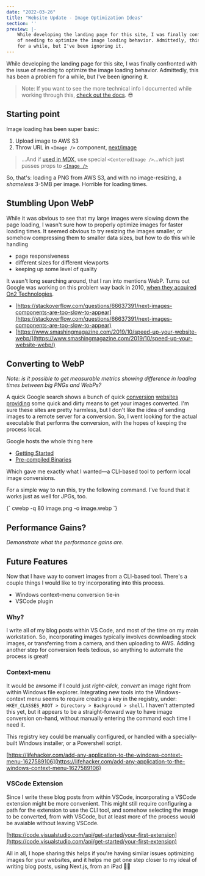 ```yaml
---
date: "2022-03-26"
title: "Website Update - Image Optimization Ideas"
section: ''
preview: |-
    While developing the landing page for this site, I was finally confronted with the issue
    of needing to optimize the image loading behavior. Admittedly, this has been a problem
    for a while, but I've been ignoring it.
---
```


While developing the landing page for this site, I was finally confronted with the issue
of needing to optimize the image loading behavior. Admittedly, this has been a problem
for a while, but I've been ignoring it.

> Note: If you want to see the more technical info I documented while working through
> this, [check out the docs](https://www.rushinglabs.com/docs/general/site-build-image-optimization). 😎

## Starting point

Image loading has been super basic:

1. Upload image to AWS S3
2. Throw URL in `<Image />` component, [next/image](https://nextjs.org/docs/api-reference/next/image)

> ...And if [used in MDX](https://www.rushinglabs.com/blog/2021/this-site-uses-mdx), 
use special `<CenteredImage />`...which just passes props to [`<Image />`](https://nextjs.org/docs/api-reference/next/image)

So, that's: loading a PNG from AWS S3, and with no image-resizing, a _shameless_ 3-5MB per 
image. Horrible for loading times.

## Stumbling Upon WebP

While it was obvious to see that my large images were slowing down the page loading, I wasn't
sure how to properly optimize images for faster loading times. It seemed obvious to try
resizing the images smaller, or somehow compressing them to smaller data sizes, but how to do
this while handling

- page responsiveness
- different sizes for different viewports
- keeping up some level of quality

It wasn't long searching around, that I ran into mentions WebP. Turns out Google was working 
on this problem way back in 2010, [when they acquired On2 Technologies](https://www.on2.com/).

- [https://stackoverflow.com/questions/66637391/next-images-components-are-too-slow-to-appear](https://stackoverflow.com/questions/66637391/next-images-components-are-too-slow-to-appear)
- [https://www.smashingmagazine.com/2019/10/speed-up-your-website-webp/](https://www.smashingmagazine.com/2019/10/speed-up-your-website-webp/)

## Converting to WebP

_Note: is it possible to get measurable metrics showing difference in loading times 
between big PNGs and WebPs?_

A quick Google search shows a bunch of quick [conversion](https://cloudconvert.com/webp-converter) 
[websites](https://ezgif.com/webp-to-jpg) [providing](https://convertio.co/jpg-webp/) 
some quick 
and dirty means to get your images converted. I'm sure these sites are pretty harmless, 
but I don't like the idea of sending images to a remote server for a conversion. So, I 
went looking for the actual executable that performs the conversion, with the hopes of 
keeping the process local.

Google hosts the whole thing here

- [Getting Started](https://developers.google.com/speed/webp/docs/using)
- [Pre-compiled Binaries](https://developers.google.com/speed/webp/docs/precompiled)

Which gave me exactly what I wanted&mdash;a CLI-based tool to perform local image 
conversions.

<CenteredImage 
    width="962"
    height="260"
    layout="responive"
    alt="screenshot of webp CLI conversion"
    srcUrl="https://meddlin-web.s3.us-east-2.amazonaws.com/2022_image-optimization/webp-conversion-example.png"
/>

For a simple way to run this, try the following command. I've found that it works just 
as well for JPGs, too.

<MyHighlighter language="bash">
{` cwebp -q 80 image.png -o image.webp `}
</MyHighlighter>

## Performance Gains?

_Demonstrate what the performance gains are._

## Future Features

Now that I have way to convert images from a CLI-based tool. There's a couple things I would
like to try incorporating into this process.

- Windows context-menu conversion tie-in
- VSCode plugin

### Why?
I write all of my blog posts within VS Code, and most of the time on my main workstation. So, 
incorporating images typically involves downloading stock images, or transferring from a camera, 
and then uploading to AWS. Adding another step for conversion feels tedious, so anything to 
automate the process is great!

### Context-menu

It would be awsome if I could just _right-click, convert_ an image right from within Windows file explorer. 
Integrating new tools into the Windows-context menu seems to require creating a key in 
the registry, under: `HKEY_CLASSES_ROOT > Directory > Background > shell`.  I haven't attempted this yet,
but it appears to be a straight-forward way to have image conversion on-hand, without manually
entering the command each time I need it.

This registry key could be manually configured, or handled with a specially-built Windows installer, or
a Powershell script. 

[https://lifehacker.com/add-any-application-to-the-windows-context-menu-1627589106](https://lifehacker.com/add-any-application-to-the-windows-context-menu-1627589106)

### VSCode Extension

Since I write these blog posts from within VSCode, incorporating a VSCode extension might be more 
convenient. This might still require configuring a path for the extension to use the CLI tool, 
and somehow selecting the image to be converted, from with VSCode, but at least more of the process 
would be avaiable without leaving VSCode.

[https://code.visualstudio.com/api/get-started/your-first-extension](https://code.visualstudio.com/api/get-started/your-first-extension)


All in all, I hope sharing this helps if you're having similar issues optimizing images for 
your websites, and it helps me get one step closer to my ideal of writing blog posts, using Next.js,
from an iPad 🤷‍♂️